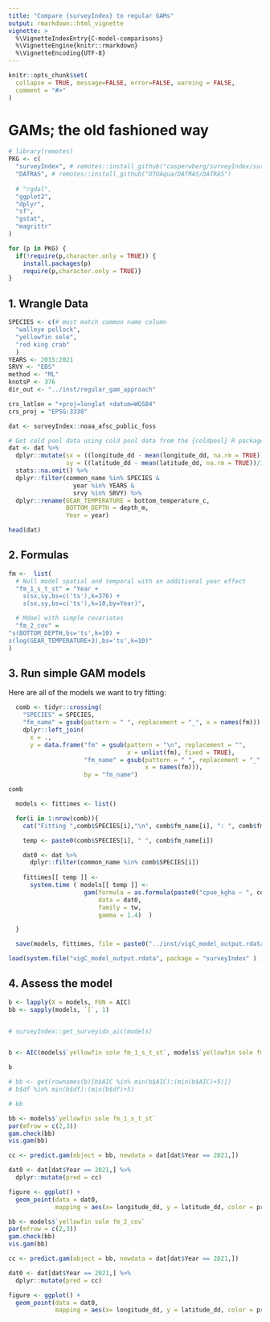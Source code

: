 ```yaml
---
title: "Compare {surveyIndex} to regular GAMs"
output: rmarkdown::html_vignette
vignette: >
  %\VignetteIndexEntry{C-model-comparisons}
  %\VignetteEngine{knitr::rmarkdown}
  %\VignetteEncoding{UTF-8}
---
```


```r
knitr::opts_chunk$set(
  collapse = TRUE, message=FALSE, error=FALSE, warning = FALSE, 
  comment = "#>"
)
```

# GAMs; the old fashioned way

```r
# library(remotes)
PKG <- c(
  "surveyIndex", # remotes::install_github("casperwberg/surveyIndex/surveyIndex")
  "DATRAS", # remotes::install_github("DTUAqua/DATRAS/DATRAS")
  
  # "rgdal", 
  "ggplot2", 
  "dplyr",
  "sf", 
  "gstat",
  "magrittr"
)

for (p in PKG) {
  if(!require(p,character.only = TRUE)) {  
    install.packages(p)
    require(p,character.only = TRUE)}
}
```

## 1. Wrangle Data

```r
SPECIES <- c(# must match common name column
  "walleye pollock",
  "yellowfin sole",
  "red king crab"
  )
YEARS <- 2015:2021
SRVY <- "EBS"
method <- "ML"
knotsP <- 376
dir_out <- "../inst/regular_gam_approach"

crs_latlon = "+proj=longlat +datum=WGS84"
crs_proj = "EPSG:3338"

dat <- surveyIndex::noaa_afsc_public_foss

# Get cold pool data using cold pool data from the {coldpool} R package
dat <- dat %>%
  dplyr::mutate(sx = ((longitude_dd - mean(longitude_dd, na.rm = TRUE))/1000),
                sy = ((latitude_dd - mean(latitude_dd, na.rm = TRUE))/1000)) %>% 
  stats::na.omit() %>% 
  dplyr::filter(common_name %in% SPECIES &
                  year %in% YEARS &
                  srvy %in% SRVY) %>% 
  dplyr::rename(GEAR_TEMPERATURE = bottom_temperature_c, 
                BOTTOM_DEPTH = depth_m, 
                Year = year)

head(dat)
```

## 2. Formulas

```r
fm <-  list(
  # Null model spatial and temporal with an additional year effect
  "fm_1_s_t_st" = "Year +
    s(sx,sy,bs=c('ts'),k=376) + 
    s(sx,sy,bs=c('ts'),k=10,by=Year)",

  # Mdoel with simple covariates
  "fm_2_cov" = 
"s(BOTTOM_DEPTH,bs='ts',k=10) +
s(log(GEAR_TEMPERATURE+3),bs='ts',k=10)"
)
```

## 3. Run simple GAM models

Here are all of the models we want to try fitting:

```r
  comb <- tidyr::crossing(
    "SPECIES" = SPECIES, 
    "fm_name" = gsub(pattern = " ", replacement = "_", x = names(fm))) %>% 
    dplyr::left_join(
      x = ., 
      y = data.frame("fm" = gsub(pattern = "\n", replacement = "", 
                                 x = unlist(fm), fixed = TRUE), 
                     "fm_name" = gsub(pattern = " ", replacement = "_", 
                                      x = names(fm))), 
                     by = "fm_name")

comb
```


```r
  models <- fittimes <- list()

  for(i in 1:nrow(comb)){
    cat("Fitting ",comb$SPECIES[i],"\n", comb$fm_name[i], ": ", comb$fm[i], "\n")

    temp <- paste0(comb$SPECIES[i], " ", comb$fm_name[i])

    dat0 <- dat %>% 
      dplyr::filter(common_name %in% comb$SPECIES[i])
    
    fittimes[[ temp ]] <-
      system.time ( models[[ temp ]] <-
                     gam(formula = as.formula(paste0("cpue_kgha ~ ", comb$fm[i])), 
                         data = dat0, 
                         family = tw, 
                         gamma = 1.4)  )

  }

  save(models, fittimes, file = paste0("../inst/vigC_model_output.rdata"))
```

```r
load(system.file("vigC_model_output.rdata", package = "surveyIndex" ) ) 
```

## 4. Assess the model

```r

b <- lapply(X = models, FUN = AIC)
bb <- sapply(models, `[`, 1)


# surveyIndex::get_surveyidx_aic(models)


b <- AIC(models$`yellowfin sole fm_1_s_t_st`, models$`yellowfin sole fm_2_cov`)# get(paste0("b", 1:9))

b

# bb <- get(rownames(b)[b$AIC %in% min(b$AIC):(min(b$AIC)+5)])
# b$df %in% min(b$df):(min(b$df)+5) 

# bb
```

```r
bb <- models$`yellowfin sole fm_1_s_t_st`
par(mfrow = c(2,3))
gam.check(bb)
vis.gam(bb)

cc <- predict.gam(object = bb, newdata = dat[dat$Year == 2021,])

dat0 <- dat[dat$Year == 2021,] %>% 
  dplyr::mutate(pred = cc)

figure <- ggplot() +
  geom_point(data = dat0, 
             mapping = aes(x= longitude_dd, y = latitude_dd, color = pred))

```


```r
bb <- models$`yellowfin sole fm_2_cov`
par(mfrow = c(2,3))
gam.check(bb)
vis.gam(bb)

cc <- predict.gam(object = bb, newdata = dat[dat$Year == 2021,])

dat0 <- dat[dat$Year == 2021,] %>% 
  dplyr::mutate(pred = cc)

figure <- ggplot() +
  geom_point(data = dat0, 
             mapping = aes(x= longitude_dd, y = latitude_dd, color = pred))

```





